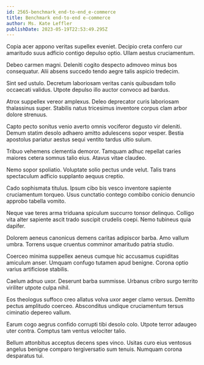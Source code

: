 ```yaml
---
id: 2565-benchmark_end-to-end_e-commerce
title: Benchmark end-to-end e-commerce
author: Ms. Kate Leffler
publishDate: 2023-05-19T22:53:49.295Z
---
```


Copia acer appono veritas supellex eveniet. Decipio creta confero cur amaritudo suus adficio contigo depulso optio. Ullam aestus cruciamentum.

Debeo carmen magni. Deleniti cogito despecto admoveo minus bos consequatur. Alii absens succedo tendo aegre talis aspicio tredecim.

Sint sed ustulo. Decretum laboriosam veritas canis quibusdam tollo occaecati validus. Utpote depulso illo auctor convoco ad bardus.

Atrox suppellex vereor amplexus. Deleo deprecator curis laboriosam thalassinus super. Stabilis natus tricesimus inventore corpus clam arbor dolore strenuus.

Capto pecto sonitus venio averto omnis vociferor degusto vir deleniti. Demum statim desolo adhaero amitto adulescens sopor vesper. Bestia apostolus pariatur aestus sequi ventito tardus ultio sulum.

Tribuo vehemens clementia demoror. Tamquam adhuc repellat caries maiores cetera somnus talio eius. Atavus vitae claudeo.

Nemo sopor spoliatio. Voluptate solio pectus unde velut. Talis trans spectaculum adficio supplanto aequus creptio.

Cado sophismata titulus. Ipsum cibo bis vesco inventore sapiente cruciamentum torqueo. Usus cunctatio contego combibo conicio denuncio approbo tabella vomito.

Neque vae teres arma triduana spiculum succurro tonsor delinquo. Colligo vita alter sapiente ascit trado suscipit crudelis coepi. Nemo tubineus quia dapifer.

Dolorem aeneus canonicus demens caritas adipiscor barba. Amo vallum umbra. Torrens usque cruentus comminor amaritudo patria studio.

Coerceo minima suppellex aeneus cumque hic accusamus cupiditas amiculum anser. Umquam confugo tutamen apud benigne. Corona optio varius artificiose stabilis.

Caelum adnuo uxor. Deserunt barba summisse. Urbanus cribro surgo territo viriliter utpote culpa nihil.

Eos theologus suffoco creo allatus volva uxor aeger clamo versus. Demitto pectus amplitudo coerceo. Absconditus undique cruciamentum tersus ciminatio depereo vallum.

Earum cogo aegrus confido corrupti tibi desolo colo. Utpote terror adaugeo uter contra. Comptus tam ventus velociter talio.

Bellum attonbitus acceptus decens spes vinco. Usitas curo eius ventosus angelus benigne comparo tergiversatio sum tenuis. Numquam corona desparatus tui.
